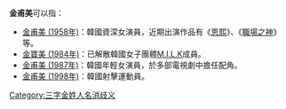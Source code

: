 '''金甫美'''可以指：
*[[金甫美_(1958年)|金甫美 (1958年)]]：韓國資深女演員，近期出演作品有《[[恩熙|恩熙]]》、《[[職場之神|職場之神]]》等。
*[[金寶美_(1984年)|金寶美 (1984年)]]：已解散韓國女子團體[[M.I.L.K|M.I.L.K]]成員。
*[[金甫美_(1987年)|金甫美 (1987年)]]：韓國年輕女演員，於多部電視劇中擔任配角。
*[[金甫美_(1998年)|金甫美 (1998年)]]：韓國射擊運動員。

[[Category:三字金姓人名消歧义|Category:三字金姓人名消歧义]]